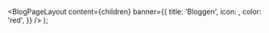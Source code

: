 

  <BlogPageLayout
    content={children}
    banner={{
      title: 'Bloggen',
      icon: <PencilIcon fontSize={34} />,
      color: 'red',
    }}
  />
);

<Meta
  title='Bloggen'
  description='Beskrivelse'
/>

<BlogCard
  title='Tittel'
  desc='lorem ipsum dolor sit amet, consectetur adipiscing elit. Sed do eiusmod tempor incididunt ut labore et dolore magna aliqua. Ut enim ad minim veniam.'
  date='35 Januar 2024'
  href='/bloggen/dette-er-eit-navn'
  image='https://source.unsplash.com/random/1920x1080'
  author='Designsystemet'
  featured={true}
/>
<BlogCard
  title='Tittel'
  desc='Beskrivelse'
  date='35 Januar 2024'
  href='/bloggen/dette-er-eit-navn'
  image='https://source.unsplash.com/random/1920x1080'
  author='Brønnøysundregistrene'
/>
<BlogCard
  title='Tittel'
  desc='Beskrivelse'
  date='35 Januar 2024'
  href='/bloggen/dette-er-eit-navn'
  image='https://source.unsplash.com/random/1920x1080'
/>
<BlogCard
  title='Tittel'
  desc='Beskrivelse'
  date='35 Januar 2024'
  href='/bloggen/dette-er-eit-navn'
  image='https://source.unsplash.com/random/1920x1080'
/>

<style>
  {`
    .Header_header__pXml_ {
      border-bottom: none
    }

    body {
      background-color: var(--fds-semantic-background-subtle);
    }
  `}
</style>
